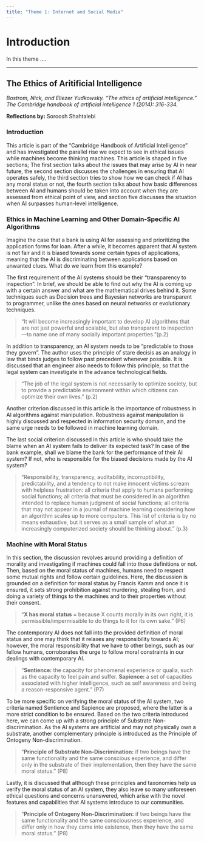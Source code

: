 ```yaml
---
title: "Theme 1: Internet and Social Media"
---
```


# Introduction

In this theme ....


***

## The Ethics of Aritificial Intelligence 
*Bostrom, Nick, and Eliezer Yudkowsky. "The ethics of artificial intelligence." The Cambridge handbook of artificial intelligence 1 (2014): 316-334.*

**Reflections by:** Soroosh Shahtalebi

### Introduction

This article is part of the “Cambridge Handbook of Artificial Intelligence” and has investigated the parallel rise we expect to see in ethical issues while machines become thinking machines. This article is shaped in five sections; The first section talks about the issues that may arise by AI in near future, the second section discusses the challenges in ensuring that AI operates safely, the third section tries to show how we can check if AI has any moral status or not, the fourth section talks about how basic differences between AI and humans should be taken into account when they are assessed from ethical point of view, and section five discusses the situation when AI surpasses human-level intelligence.

### Ethics in Machine Learning and Other Domain‐Specific AI Algorithms

Imagine the case that a bank is using AI for assessing and prioritizing the application forms for loan. After a while, it becomes apparent that AI system is not fair and it is biased towards some certain types of applications, meaning that the AI is discriminating between applications based on unwanted clues. What do we learn from this example?

The first requirement of the AI systems should be their “transparency to inspection”. In brief, we should be able to find out why the AI is coming up with a certain answer and what are the mathematical drives behind it. Some techniques such as Decision trees and Bayesian networks are transparent to programmer, unlike the ones based on neural networks or evolutionary techniques.

>“It will become increasingly important to develop AI algorithms that are not just powerful and scalable, but also transparent to inspection—to name one of many socially important properties.”(p.2)

In addition to transparency, an AI system needs to be “predictable to those they govern”. The author uses the principle of stare decisis as an analogy in law that binds judges to follow past precedent whenever possible. It is discussed that an engineer also needs to follow this principle, so that the legal system can investigate in the advance technological fields.

>“The job of the legal system is not necessarily to optimize society, but to provide a predictable environment within which citizens can optimize their own lives.” (p.2)

Another criterion discussed in this article is the importance of robustness in AI algorithms against manipulation. Robustness against manipulation is highly discussed and respected in information security domain, and the same urge needs to be followed in machine learning domain.

The last social criterion discussed in this article is who should take the blame when an AI system fails to deliver its expected task? In case of the bank example, shall we blame the bank for the performance of their AI system? If not, who is responsible for the biased decisions made by the AI system?


> “Responsibility, transparency, auditability, incorruptibility, predictability, and a tendency to not make innocent victims scream with helpless frustration: all criteria that apply to humans performing social functions; all criteria that must be considered in an algorithm intended to replace human judgment of social functions; all criteria that may not appear in a journal of machine learning considering how an algorithm scales up to more computers. This list of criteria is by no means exhaustive, but it serves as a small sample of what an increasingly computerized society should be thinking about.” (p.3)


### Machine with Moral Status

In this section, the discussion revolves around providing a definition of morality and investigating if machines could fall into those definitions or not. Then, based on the moral status of machines, humans need to respect some mutual rights and follow certain guidelines. 
Here, the discussion is grounded on a definition for moral status by Francis Kamm and once it is ensured, it sets strong prohibition against murdering, stealing from, and doing a variety of things to the machines and to their properties without their consent. 

> “**X has moral status =** because X counts morally in its own right, it is permissible/impermissible to do things to it for its own sake.” (P6)

The contemporary AI does not fall into the provided definition of moral status and one may think that it relaxes any responsibility towards AI; however, the moral responsibility that we have to other beings, such as our fellow humans, corroborates the urge to follow moral constraints in our dealings with contemporary AI.

> “**Sentience:** the capacity for phenomenal experience or qualia, such as the capacity to feel pain and suffer. **Sapience:** a set of capacities associated with higher intelligence, such as self awareness and being a reason-responsive agent.” (P7)


To be more specific on verifying the moral status of the AI system, two criteria named Sentience and Sapience are proposed, where the latter is a more strict condition to be ensured. Based on the two criteria introduced here, we can come up with a strong principle of Substrate Non-discrimination. As the AI systems are artificial and may not physically own a substrate, another complementary principle is introduced as the Principle of Ontogeny Non-discrimination.  

> “**Principle of Substrate Non-Discrimination:** if two beings have the same functionality and the same conscious experience, and differ only in the substrate of their implementation, then they have the same moral status.” (P8)

Lastly, it is discussed that although these principles and taxonomies help us verify the moral status of an AI system, they also leave so many unforeseen ethical questions and concerns unanswered, which arise with the novel features and capabilities that AI systems introduce to our communities. 

> “**Principle of Ontogeny Non-Discrimination:** if two beings have the same functionality and the same consciousness experience, and differ only in how they came into existence, then they have the same moral status.” (P8)








